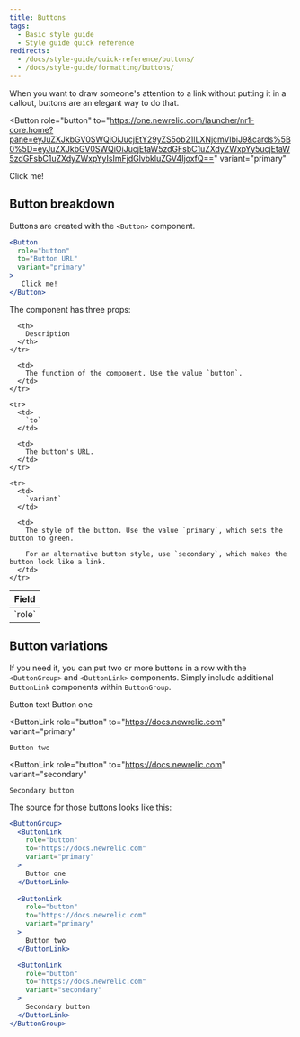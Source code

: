 ```yaml
---
title: Buttons
tags:
  - Basic style guide
  - Style guide quick reference
redirects:
  - /docs/style-guide/quick-reference/buttons/
  - /docs/style-guide/formatting/buttons/
---
```


When you want to draw someone's attention to a link without putting it in a callout, buttons are an elegant way to do that.

<Button
  role="button"
  to="https://one.newrelic.com/launcher/nr1-core.home?pane=eyJuZXJkbGV0SWQiOiJucjEtY29yZS5ob21lLXNjcmVlbiJ9&cards%5B0%5D=eyJuZXJkbGV0SWQiOiJucjEtaW5zdGFsbC1uZXdyZWxpYy5ucjEtaW5zdGFsbC1uZXdyZWxpYyIsImFjdGlvbkluZGV4IjoxfQ=="
  variant="primary"
>
   Click me!
</Button>

## Button breakdown

Buttons are created with the `<Button>` component.

```jsx
<Button
  role="button"
  to="Button URL"
  variant="primary"
>
   Click me!
</Button>
```

The component has three props:

<table>
  <thead>
    <tr>
      <th style={{ width: "200px" }}>
        Field
      </th>

      <th>
        Description
      </th>
    </tr>
  </thead>

  <tbody>
    <tr>
      <td>
        `role`
      </td>

      <td>
        The function of the component. Use the value `button`.
      </td>
    </tr>

    <tr>
      <td>
        `to`
      </td>

      <td>
        The button's URL.
      </td>
    </tr>

    <tr>
      <td>
        `variant`
      </td>

      <td>
        The style of the button. Use the value `primary`, which sets the button to green.

        For an alternative button style, use `secondary`, which makes the button look like a link.
      </td>
    </tr>
  </tbody>
</table>

## Button variations

If you need it, you can put two or more buttons in a row with the `<ButtonGroup>` and `<ButtonLink>` components. Simply include additional `ButtonLink` components within `ButtonGroup`.

<ButtonGroup>
  <ButtonLink
    role="button"
    to="Button URL"
    variant="primary"
  >
    Button text
  </ButtonLink>
</ButtonGroup>

<ButtonGroup>
  <ButtonLink
    role="button"
    to="https://docs.newrelic.com"
    variant="primary"
  >
    Button one
  </ButtonLink>

  <ButtonLink
    role="button"
    to="https://docs.newrelic.com"
    variant="primary"
  >
    Button two
  </ButtonLink>

  <ButtonLink
    role="button"
    to="https://docs.newrelic.com"
    variant="secondary"
  >
    Secondary button
  </ButtonLink>
</ButtonGroup>

The source for those buttons looks like this:

```jsx
<ButtonGroup>
  <ButtonLink
    role="button"
    to="https://docs.newrelic.com"
    variant="primary"
  >
    Button one
  </ButtonLink>
  
  <ButtonLink
    role="button"
    to="https://docs.newrelic.com"
    variant="primary"
  >
    Button two
  </ButtonLink>

  <ButtonLink
    role="button"
    to="https://docs.newrelic.com"
    variant="secondary"
  >
    Secondary button
  </ButtonLink>
</ButtonGroup>
```
